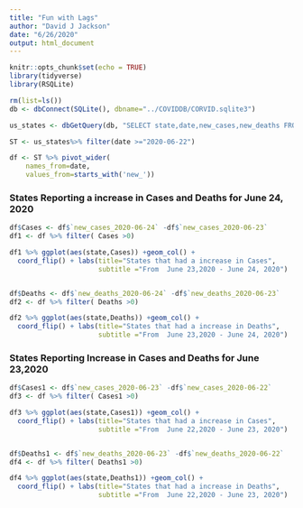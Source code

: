 ```yaml
---
title: "Fun with Lags"
author: "David J Jackson"
date: "6/26/2020"
output: html_document
---
```


```r
knitr::opts_chunk$set(echo = TRUE)
library(tidyverse)
library(RSQLite)
```
```r
rm(list=ls())
db <- dbConnect(SQLite(), dbname="../COVIDDB/CORVID.sqlite3")

us_states <- dbGetQuery(db, "SELECT state,date,new_cases,new_deaths FROM STATESDAILY;")
```
```r
ST <- us_states%>% filter(date >="2020-06-22") 

df <- ST %>% pivot_wider(
    names_from=date,
    values_from=starts_with('new_'))
```

### States Reporting a increase in Cases and Deaths for June 24, 2020

```r

df$Cases <- df$`new_cases_2020-06-24` -df$`new_cases_2020-06-23`
df1 <- df %>% filter( Cases >0)

df1 %>% ggplot(aes(state,Cases)) +geom_col() +
  coord_flip() + labs(title="States that had a increase in Cases",
                      subtitle ="From  June 23,2020 - June 24, 2020")


df$Deaths <- df$`new_deaths_2020-06-24` -df$`new_deaths_2020-06-23`
df2 <- df %>% filter( Deaths >0)

df2 %>% ggplot(aes(state,Deaths)) +geom_col() +
  coord_flip() + labs(title="States that had a increase in Deaths",
                      subtitle ="From  June 23,2020 - June 24, 2020")
```

### States Reporting Increase in Cases and Deaths for June 23,2020

```r
df$Cases1 <- df$`new_cases_2020-06-23` -df$`new_cases_2020-06-22`
df3 <- df %>% filter( Cases1 >0)

df3 %>% ggplot(aes(state,Cases1)) +geom_col() +
  coord_flip() + labs(title="States that had a increase in Cases",
                      subtitle ="From  June 22,2020 - June 23, 2020")


df$Deaths1 <- df$`new_deaths_2020-06-23` -df$`new_deaths_2020-06-22`
df4 <- df %>% filter( Deaths1 >0)

df4 %>% ggplot(aes(state,Deaths1)) +geom_col() +
  coord_flip() + labs(title="States that had a increase in Deaths",
                      subtitle ="From  June 22,2020 - June 23, 2020")
```
